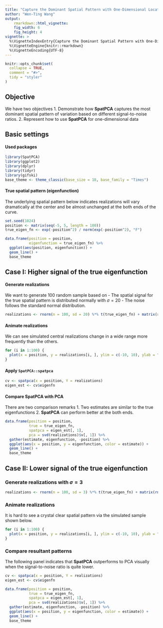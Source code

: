 ```yaml
---
title: "Capture the Dominant Spatial Pattern with One-Dimensional Locations"
author: "Wen-Ting Wang"
output:
    rmarkdown::html_vignette:
    fig_width: 6
    fig_height: 4
vignette: >
  %\VignetteIndexEntry{Capture the Dominant Spatial Pattern with One-Dimensional Locations}
  %\VignetteEngine{knitr::rmarkdown}
  %\VignetteEncoding{UTF-8}
---
```


```r
knitr::opts_chunk$set(
  collapse = TRUE,
  comment = "#>",
  tidy = "styler"
)
```

## Objective
We have two objectives
1. Demonstrate how **SpatPCA** captures the most dominant spatial pattern of variation based on different signal-to-noise ratios.
2. Represent how to use **SpatPCA** for one-dimensional data

## Basic settings
#### Used packages
```r
library(SpatPCA)
library(ggplot2)
library(dplyr)
library(tidyr)
library(gifski)
base_theme <- theme_classic(base_size = 18, base_family = "Times")
```
#### True spatial pattern (eigenfunction)
The underlying spatial pattern below indicates realizations will vary dramatically at the center and be almost unchanged at the both ends of the curve.
```r
set.seed(1024)
position <- matrix(seq(-5, 5, length = 100))
true_eigen_fn <- exp(-position^2) / norm(exp(-position^2), "F")

data.frame(position = position,
           eigenfunction = true_eigen_fn) %>%
  ggplot(aes(position, eigenfunction)) +
  geom_line() +
  base_theme
```

## Case I: Higher signal of the true eigenfunction
#### Generate realizations 
We want to generate 100 random sample based on 
  - The spatial signal for the true spatial pattern is distributed normally with $\sigma=20$
  - The noise follows the standard normal distribution.

```r
realizations <- rnorm(n = 100, sd = 20) %*% t(true_eigen_fn) + matrix(rnorm(n = 100 * 100), 100, 100)
```

#### Animate realizations
We can see simulated central realizations change in a wide range more frequently than the others.
```r
for (i in 1:100) {
  plot(x = position, y = realizations[i, ], ylim = c(-10, 10), ylab = "realization")
}
```

#### Apply `SpatPCA::spatpca`
```r
cv <- spatpca(x = position, Y = realizations)
eigen_est <- cv$eigenfn
```
#### Compare **SpatPCA** with PCA
There are two comparison remarks 
  1. Two estimates are similar to the true eigenfunctions
  2. **SpatPCA** can perform better at the both ends.
```r
data.frame(position = position, 
           true = true_eigen_fn, 
           spatpca = eigen_est[, 1], 
           pca = svd(realizations)$v[, 1]) %>%
  gather(estimate, eigenfunction, -position) %>%
  ggplot(aes(x = position, y = eigenfunction, color = estimate)) +
  geom_line() + 
  base_theme
```

## Case II: Lower signal of the true eigenfunction
### Generate realizations with $\sigma=3$
```r
realizations <- rnorm(n = 100, sd = 3) %*% t(true_eigen_fn) + matrix(rnorm(n = 100 * 100), 100, 100)
```

### Animate realizations
It is hard to see a crystal clear spatial pattern via the simulated sample shown below.
```r
for (i in 1:100) {
  plot(x = position, y = realizations[i, ], ylim = c(-10, 10), ylab = "realization")
}
```

### Compare resultant patterns
The following panel indicates that **SpatPCA** outperforms to PCA visually when the signal-to-noise ratio is quite lower.

```r
cv <- spatpca(x = position, Y = realizations)
eigen_est <- cv$eigenfn

data.frame(position = position, 
           true = true_eigen_fn, 
           spatpca = eigen_est[, 1], 
           pca = svd(realizations)$v[, 1]) %>%
  gather(estimate, eigenfunction, -position) %>%
  ggplot(aes(x = position, y = eigenfunction, color = estimate)) +
  geom_line() + 
  base_theme
```